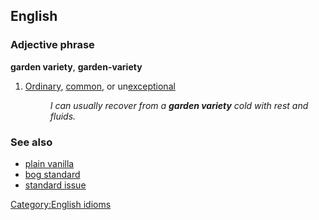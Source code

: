 ==English==

===Adjective phrase===
'''garden variety''', '''garden-variety'''
#[[Ordinary]], [[common]], or un[[exceptional]]
#:''I can usually recover from a '''garden variety''' cold with rest and fluids.''

===See also===
*[[plain vanilla]]
*[[bog standard]]
*[[standard issue]]

[[Category:English idioms]]